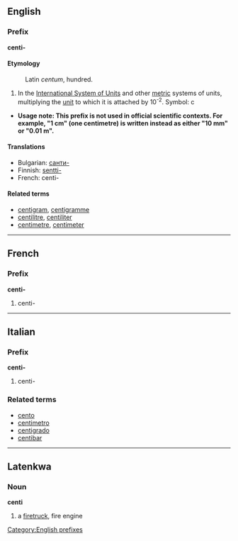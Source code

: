 ==English==
===Prefix===
'''centi-'''

====Etymology====
:Latin ''centum'', hundred.

#In the [[International System of Units]] and other [[metric]] systems of units, multiplying the [[unit]] to which it is attached by 10<sup>-2</sup>. Symbol: c
*'''Usage note: This prefix is not used in official scientific contexts.  For example, "1 cm" (one centimetre) is written instead as either "10 mm" or "0.01 m".'''

====Translations====
*Bulgarian: [[санти-]]
*Finnish: [[sentti-]]
*French: centi-

====Related terms====
*[[centigram]], [[centigramme]]
*[[centilitre]], [[centiliter]]
*[[centimetre]], [[centimeter]]

----

==French==
===Prefix===
'''centi-'''

#centi-

----
==Italian==
===Prefix===
'''centi-'''

#centi-

===Related terms===
*[[cento]]
*[[centimetro]]
*[[centigrado]]
*[[centibar]]

----

==Latenkwa==
===Noun===
'''centi'''

#a [[firetruck]], fire engine

[[Category:English prefixes]]